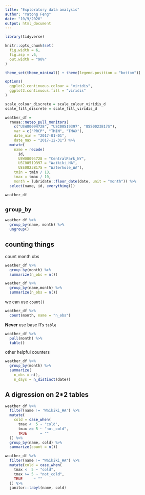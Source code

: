 ```yaml
---
title: "Exploratory data analysis"
author: "Yatong Feng"
date: "10/9/2020"
output: html_document
---
```


```r
library(tidyverse)

knitr::opts_chunk$set(
  fig.width = 6,
  fig.asp = .6,
  out.width = "90%"
)

theme_set(theme_minimal() + theme(legend.position = "bottom"))

options(
  ggplot2.continuous.colour = "viridis",
  ggplot2.continuous.fill = "viridis"
)

scale_colour_discrete = scale_colour_viridis_d
scale_fill_discrete = scale_fill_viridis_d
```

```r
weather_df =  
  rnoaa::meteo_pull_monitors(
    c("USW00094728", "USC00519397", "USS0023B17S"),
    var = c("PRCP", "TMIN", "TMAX"), 
    date_min = "2017-01-01",
    date_max = "2017-12-31") %>%
  mutate(
    name = recode(
      id, 
      USW00094728 = "CentralPark_NY", 
      USC00519397 = "Waikiki_HA",
      USS0023B17S = "Waterhole_WA"),
    tmin = tmin / 10,
    tmax = tmax / 10,
    month = lubridate::floor_date(date, unit = "month")) %>%
  select(name, id, everything())

weather_df
```

## `group_by`


```r
weather_df %>%
  group_by(name, month) %>% 
  ungroup()
```


## counting things

count month obs
```r
weather_df %>%
  group_by(month) %>%
  summarize(n_obs = n())
```

```r
weather_df %>%
  group_by(name,month) %>%
  summarize(n_obs = n())
```

we can use `count()`

```r
weather_df %>%
  count(month, name = "n_obs")
```

**Never** use base R's `table`

```r
weather_df %>%
  pull(month) %>% 
  table()
```

other helpful counters


```r
weather_df %>%
  group_by(month) %>%
  summarize(
    n_obs = n(),
    n_days = n_distinct(date))
```

## A digression on 2*2 tables

```r
weather_df %>% 
  filter(name != 'Waikiki_HA') %>% 
  mutate(
    cold = case_when(
      tmax <  5 ~ "cold",
      tmax >= 5 ~ "not_cold",
      TRUE      ~ ""
  )) %>% 
  group_by(name, cold) %>% 
  summarize(count = n())
```


```r
weather_df %>% 
  filter(name != "Waikiki_HA") %>% 
  mutate(cold = case_when(
    tmax <  5 ~ "cold",
    tmax >= 5 ~ "not_cold",
    TRUE     ~ ""
  )) %>% 
  janitor::tabyl(name, cold)
```


